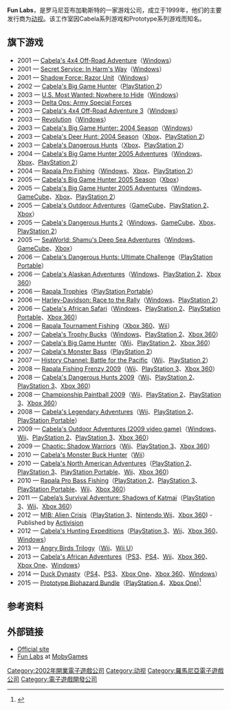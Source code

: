 {{NoteTA
| G1=Games
}}
{{Infobox company
| name = Fun Labs
| logo =
| caption =
| type =
| genre =
| fate =
| predecessor =
| successor =
| foundation = 1999
| founder =
| defunct =
| location = 罗马尼亚布加勒斯特
| locations =
| area_served =
| key_people =
| industry = 电子游戏
| products =
| num_employees = 90
| parent = [[动视|动视]]
| divisions =
| subsid =
| homepage = [http://www.funlabs.com/ Funlabs.com]
| intl =
}}
'''Fun Labs'''，是罗马尼亚布加勒斯特的一家游戏公司，成立于1999年，他们的主要发行商为[[动视|动视]]。该工作室因Cabela系列游戏和Prototype系列游戏而知名。

== 旗下游戏 ==

* 2001 — [[Cabela's_4x4_Off-Road_Adventure|Cabela's 4x4 Off-Road Adventure]]（[[Windows|Windows]]）
* 2001 — [[Secret_Service:_In_Harm's_Way|Secret Service: In Harm's Way]]（[[Windows|Windows]]）
* 2001 — [[Shadow_Force:_Razor_Unit|Shadow Force: Razor Unit]]（[[Windows|Windows]]）
* 2002 — [[List_of_PlayStation_2_games#C|Cabela's Big Game Hunter]]（[[PlayStation_2|PlayStation 2]]）
* 2003 — [[U.S._Most_Wanted:_Nowhere_to_Hide|U.S. Most Wanted: Nowhere to Hide]]（[[Windows|Windows]]）
* 2003 — [[Delta_Ops:_Army_Special_Forces|Delta Ops: Army Special Forces]]
* 2003 — [[Cabela's_4x4_Off-Road_Adventure_3|Cabela's 4x4 Off-Road Adventure 3]]（[[Windows|Windows]]）
* 2003 — [[Revolution_(2003_video_game)|Revolution]]（[[Windows|Windows]]）
* 2003 — [[Cabela's_Big_Game_Hunter:_2004_Season|Cabela's Big Game Hunter: 2004 Season]]（[[Windows|Windows]]）
* 2003 — [[Cabela's_Deer_Hunt:_2004_Season|Cabela's Deer Hunt: 2004 Season]]（[[Xbox|Xbox]]、[[PlayStation_2|PlayStation 2]]）
* 2003 — [[Cabela's_Dangerous_Hunts|Cabela's Dangerous Hunts]]（[[Xbox|Xbox]]、[[PlayStation_2|PlayStation 2]]）
* 2004 — [[Cabela's_Big_Game_Hunter_2005_Adventures|Cabela's Big Game Hunter 2005 Adventures]]（[[Windows|Windows]]、[[Xbox|Xbox]]、[[PlayStation_2|PlayStation 2]]）
* 2004 — [[Rapala_Pro_Fishing|Rapala Pro Fishing]]（[[Windows|Windows]]、[[Xbox|Xbox]]、[[PlayStation_2|PlayStation 2]]）
* 2005 — [[Cabela's_Big_Game_Hunter_2005_Season|Cabela's Big Game Hunter 2005 Season]]（[[Xbox|Xbox]]）
* 2005 — [[Cabela's_Big_Game_Hunter_2005_Adventures|Cabela's Big Game Hunter 2005 Adventures]]（[[Windows|Windows]]、[[GameCube|GameCube]]、[[Xbox|Xbox]]、[[PlayStation_2|PlayStation 2]]）
* 2005 — [[Cabela's_Outdoor_Adventures|Cabela's Outdoor Adventures]]（[[GameCube|GameCube]]、[[PlayStation_2|PlayStation 2]]、[[Xbox|Xbox]]）
* 2005 — [[Cabela's_Dangerous_Hunts_2|Cabela's Dangerous Hunts 2]]（[[Windows|Windows]]、[[GameCube|GameCube]]、[[Xbox|Xbox]]、[[PlayStation_2|PlayStation 2]]）
* 2005 — [[SeaWorld:_Shamu's_Deep_Sea_Adventures|SeaWorld: Shamu's Deep Sea Adventures]]（[[Windows|Windows]]、[[GameCube|GameCube]]、[[Xbox|Xbox]]）
* 2006 — [[Cabela's_Dangerous_Hunts:_Ultimate_Challenge|Cabela's Dangerous Hunts: Ultimate Challenge]]（[[PlayStation_Portable|PlayStation Portable]]）
* 2006 — [[Cabela's_Alaskan_Adventures|Cabela's Alaskan Adventures]]（[[Windows|Windows]]、[[PlayStation_2|PlayStation 2]]、[[Xbox_360|Xbox 360]]）
* 2006 — [[Rapala_Trophies|Rapala Trophies]]（[[PlayStation_Portable|PlayStation Portable]]）
* 2006 — [[Harley-Davidson:_Race_to_the_Rally|Harley-Davidson: Race to the Rally]]（[[Windows|Windows]]、[[PlayStation_2|PlayStation 2]]）
* 2006 — [[Cabela's_African_Safari|Cabela's African Safari]]（[[Windows|Windows]]、[[PlayStation_2|PlayStation 2]]、[[PlayStation_Portable|PlayStation Portable]]、[[Xbox_360|Xbox 360]]）
* 2006 — [[Rapala_Tournament_Fishing|Rapala Tournament Fishing]]（[[Xbox_360|Xbox 360]]、[[Wii|Wii]]）
* 2007 — [[Cabela's_Trophy_Bucks|Cabela's Trophy Bucks]]（[[Windows|Windows]]、[[PlayStation_2|PlayStation 2]]、[[Xbox_360|Xbox 360]]）
* 2007 — [[Cabela's_Big_Game_Hunter_(2007_video_game)|Cabela's Big Game Hunter]]（[[Wii|Wii]]、[[PlayStation_2|PlayStation 2]]、[[Xbox_360|Xbox 360]]）
* 2007 — [[Cabela's_Monster_Bass|Cabela's Monster Bass]]（[[PlayStation_2|PlayStation 2]]）
* 2007 — [[History_Channel:_Battle_for_the_Pacific|History Channel: Battle for the Pacific]]（[[Wii|Wii]]、[[PlayStation_2|PlayStation 2]]）
* 2008 — [[Rapala_Fishing_Frenzy_2009|Rapala Fishing Frenzy 2009]]（[[Wii|Wii]]、[[PlayStation_3|PlayStation 3]]、[[Xbox_360|Xbox 360]]）
* 2008 — [[Cabela's_Dangerous_Hunts_2009|Cabela's Dangerous Hunts 2009]]（[[Wii|Wii]]、[[PlayStation_2|PlayStation 2]]、[[PlayStation_3|PlayStation 3]]、[[Xbox_360|Xbox 360]]）
* 2008 — [[Championship_Paintball_2009|Championship Paintball 2009]]（[[Wii|Wii]]、[[PlayStation_2|PlayStation 2]]、[[PlayStation_3|PlayStation 3]]、[[Xbox_360|Xbox 360]]）
* 2008 — [[Cabela's_Legendary_Adventures|Cabela's Legendary Adventures]]（[[Wii|Wii]]、[[PlayStation_2|PlayStation 2]]、[[PlayStation_Portable|PlayStation Portable]]）
* 2009 — [[Cabela's_Outdoor_Adventures_(2009_video_game)|Cabela's Outdoor Adventures (2009 video game)]]（[[Windows|Windows]]、[[Wii|Wii]]、[[PlayStation_2|PlayStation 2]]、[[PlayStation_3|PlayStation 3]]、[[Xbox_360|Xbox 360]]）
* 2009 — [[Chaotic:_Shadow_Warriors|Chaotic: Shadow Warriors]]（[[Wii|Wii]]、[[PlayStation_3|PlayStation 3]]、[[Xbox_360|Xbox 360]]）
* 2010 — [[Cabela's_Monster_Buck_Hunter|Cabela's Monster Buck Hunter]]（[[Wii|Wii]]）
* 2010 — [[Cabela's_North_American_Adventures|Cabela's North American Adventures]]（[[PlayStation_2|PlayStation 2]]、[[PlayStation_3|PlayStation 3]]、[[PlayStation_Portable|PlayStation Portable]]、[[Wii|Wii]]、[[Xbox_360|Xbox 360]]）
* 2010 — [[Rapala_Pro_Bass_Fishing|Rapala Pro Bass Fishing]]（[[PlayStation_2|PlayStation 2]]、[[PlayStation_3|PlayStation 3]]、[[PlayStation_Portable|PlayStation Portable]]、[[Wii|Wii]]、[[Xbox_360|Xbox 360]]）
* 2011 — [[Cabela’s_Survival_Adventure:_Shadows_of_Katmai|Cabela’s Survival Adventure: Shadows of Katmai]]（[[PlayStation_3|PlayStation 3]]、[[Wii|Wii]]、[[Xbox_360|Xbox 360]]）
* 2012 — [[MIB:_Alien_Crisis|MIB: Alien Crisis]]（[[PlayStation_3|PlayStation 3]]、[[Nintendo_Wii|Nintendo Wii]]、[[Xbox_360|Xbox 360]]) - Published by [[Activision|Activision]]
* 2012 — [[Cabela's_Hunting_Expeditions|Cabela's Hunting Expeditions]]（[[PlayStation_3|PlayStation 3]]、[[Wii|Wii]]、[[Xbox_360|Xbox 360]]、[[Windows|Windows]]）
* 2013 — [[Angry_Birds_Trilogy|Angry Birds Trilogy]]（[[Wii|Wii]]、[[Wii_U|Wii U]]）
* 2013 — [[Cabela's_African_Adventures|Cabela's African Adventures]]（[[PS3|PS3]]、[[PS4|PS4]]、[[Wii|Wii]]、[[Xbox_360|Xbox 360]]、[[Xbox_One|Xbox One]]、[[Windows|Windows]]）
* 2014 — [[Duck_Dynasty_(video_game)|Duck Dynasty]]（[[PS4|PS4]]、[[PS3|PS3]]、[[Xbox_One|Xbox One]]、[[Xbox_360|Xbox 360]]、[[Windows|Windows]]）
* 2015 — [[Prototype_(series)|Prototype Biohazard Bundle]]（[[PlayStation_4|PlayStation 4]]、[[Xbox_One|Xbox One]])<ref>{{cite web|title=Prototype® Biohazard Bundle|url=http://store.xbox.com/en-US/Xbox-One/Bundle/Prototype-Biohazard-Bundle/ddc47dac-59f1-4150-a789-96cd11b1f9ff#gameDetailsSection|author=<!-- Staff writer(s); no by-line -->|website=Xbox.com|publisher=Microsoft|date=July 14, 2015|accessdate=July 19, 2015|archive-date=2015-12-29|archive-url=https://web.archive.org/web/20151229085141/http://store.xbox.com/en-US/Xbox-One/Bundle/Prototype-Biohazard-Bundle/ddc47dac-59f1-4150-a789-96cd11b1f9ff#gameDetailsSection|dead-url=no}}</ref>

== 参考资料 ==
{{reflist}}

== 外部链接 ==

* [http://www.funlabs.com/ Official site]{{WebCite|url=https://www.webcitation.org/67ahqOugv?url=http://www.funlabs.com/ |date=20120511225512 |dateformat=iso }}
* [http://www.mobygames.com/company/fun-labs Fun Labs]{{WebCite|url=https://www.webcitation.org/67ahr83SY?url=http://www.mobygames.com/company/fun-labs |date=20120511225523 |dateformat=iso }} at [[MobyGames|MobyGames]]
{{动视}}
{{DEFAULTSORT:Fun Labs}}
[[Category:2002年開業電子遊戲公司|Category:2002年開業電子遊戲公司]]
[[Category:动视|Category:动视]]
[[Category:羅馬尼亞電子遊戲公司|Category:羅馬尼亞電子遊戲公司]]
[[Category:電子遊戲開發公司|Category:電子遊戲開發公司]]
